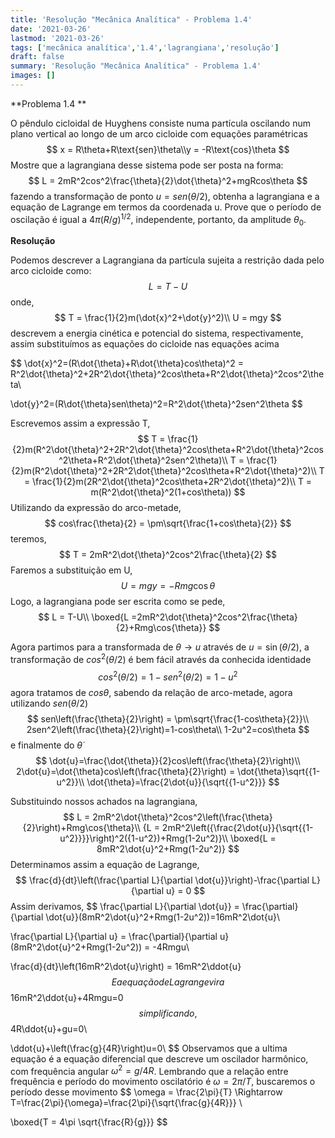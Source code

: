 ---
title: 'Resolução "Mecânica Analítica" - Problema 1.4'
date: '2021-03-26'
lastmod: '2021-03-26'
tags: ['mecânica analítica','1.4','lagrangiana','resolução']
draft: false
summary: 'Resolução "Mecânica Analítica" - Problema 1.4'
images: []
---

**Problema 1.4 **

O pêndulo cicloidal de Huyghens consiste numa partícula oscilando num plano vertical ao longo de um arco cicloide com equações paramétricas
$$
x = R\theta+R\text{sen}\theta\\y = -R\text{cos}\theta
$$
Mostre que a lagrangiana desse sistema pode ser posta na forma:
$$
L = 2mR^2cos^2\frac{\theta}{2}\dot{\theta}^2+mgRcos\theta
$$
fazendo a transformação de ponto $u=sen({\theta}/{2})$, obtenha a lagrangiana e a equação de Lagrange em termos da coordenada u. Prove que o período de oscilação é igual a $4\pi(R/g)^{1/2}$, independente, portanto, da amplitude $\theta_0$.

**Resolução**

Podemos descrever a Lagrangiana da partícula sujeita a restrição dada pelo arco cicloide como:
$$
L = T - U
$$
onde,
$$
T = \frac{1}{2}m(\dot{x}^2+\dot{y}^2)\\
U = mgy
$$
descrevem a energia cinética e potencial do sistema, respectivamente, assim substituímos  as equações do cicloide nas equações acima


$$
\dot{x}^2=(R\dot{\theta}+R\dot{\theta}cos\theta)^2 = R^2\dot{\theta}^2+2R^2\dot{\theta}^2cos\theta+R^2\dot{\theta}^2cos^2\theta\\

\dot{y}^2=(R\dot{\theta}sen\theta)^2=R^2\dot{\theta}^2sen^2\theta
$$


Escrevemos assim a expressão T,
$$
T = \frac{1}{2}m(R^2\dot{\theta}^2+2R^2\dot{\theta}^2cos\theta+R^2\dot{\theta}^2cos^2\theta+R^2\dot{\theta}^2sen^2\theta)\\
T = \frac{1}{2}m(R^2\dot{\theta}^2+2R^2\dot{\theta}^2cos\theta+R^2\dot{\theta}^2)\\
T = \frac{1}{2}m(2R^2\dot{\theta}^2cos\theta+2R^2\dot{\theta}^2)\\
T = m(R^2\dot{\theta}^2(1+cos\theta))
$$
Utilizando da expressão do arco-metade,
$$
cos\frac{\theta}{2} = \pm\sqrt{\frac{1+cos\theta}{2}}
$$
teremos,
$$
T = 2mR^2\dot{\theta}^2cos^2\frac{\theta}{2}
$$
Faremos a substituição em U,
$$
U = mgy=-Rmg\cos{\theta}
$$
Logo, a lagrangiana pode ser escrita como se pede,
$$
L = T-U\\
\boxed{L =2mR^2\dot{\theta}^2cos^2\frac{\theta}{2}+Rmg\cos{\theta}}
$$

Agora partimos para a transformada de $\theta \rightarrow u$ através de $u=\sin({\theta/2})$, a transformação de $cos^2(\theta/2)$ é bem fácil através da conhecida identidade
$$
cos^2(\theta/2)={1-sen^2(\theta/2)} = {1-u^2}
$$
agora tratamos de $cos\theta$, sabendo da relação de arco-metade, agora utilizando $sen(\theta/2)$
$$
sen\left(\frac{\theta}{2}\right) = \pm\sqrt{\frac{1-cos\theta}{2}}\\
2sen^2\left(\frac{\theta}{2}\right)=1-cos\theta\\
1-2u^2=cos\theta
$$
e finalmente do $\dot{\theta}$
$$
\dot{u}=\frac{\dot{\theta}}{2}cos\left(\frac{\theta}{2}\right)\\
2\dot{u}=\dot{\theta}cos\left(\frac{\theta}{2}\right) = \dot{\theta}\sqrt{{1-u^2}}\\
\dot{\theta}=\frac{2\dot{u}}{\sqrt{{1-u^2}}}
$$


Substituindo nossos achados na lagrangiana,
$$
L = 2mR^2\dot{\theta}^2cos^2\left(\frac{\theta}{2}\right)+Rmg\cos{\theta}\\
{L = 2mR^2\left({\frac{2\dot{u}}{\sqrt{{1-u^2}}}}\right)^2({1-u^2})+Rmg(1-2u^2)}\\
\boxed{L = 8mR^2\dot{u}^2+Rmg(1-2u^2)}
$$
Determinamos assim a equação de Lagrange,
$$
\frac{d}{dt}\left(\frac{\partial L}{\partial \dot{u}}\right)-\frac{\partial L}{\partial u} = 0
$$
Assim derivamos,
$$
\frac{\partial L}{\partial \dot{u}} = \frac{\partial}{\partial \dot{u}}(8mR^2\dot{u}^2+Rmg(1-2u^2))=16mR^2\dot{u}\\

\frac{\partial L}{\partial u} = \frac{\partial}{\partial u}(8mR^2\dot{u}^2+Rmg(1-2u^2)) = -4Rmgu\\

\frac{d}{dt}\left(16mR^2\dot{u}\right) = 16mR^2\ddot{u}
$$
E a equação de Lagrange vira
$$
16mR^2\ddot{u}+4Rmgu=0
$$
simplificando,
$$
4R\ddot{u}+gu=0\\

\ddot{u}+\left(\frac{g}{4R}\right)u=0\\
$$
Observamos que a ultima equação é a equação diferencial que descreve um oscilador harmônico, com frequência angular $\omega^2 = g/4R$. Lembrando que a relação entre frequência e período do movimento oscilatório é $\omega = 2\pi/T$, buscaremos o período desse movimento
$$
\omega = \frac{2\pi}{T} \Rightarrow T=\frac{2\pi}{\omega}=\frac{2\pi}{\sqrt{\frac{g}{4R}}} \\

\boxed{T = 4\pi \sqrt{\frac{R}{g}}}
$$
